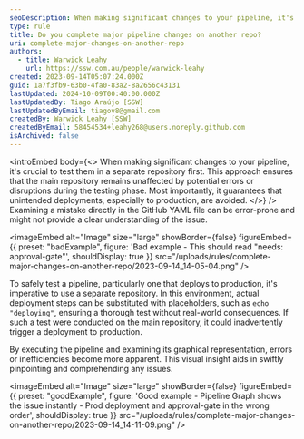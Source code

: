 ```yaml
---
seoDescription: When making significant changes to your pipeline, it's crucial to test them in a separate repository first to avoid unintended deployments and ensure a thorough test.
type: rule
title: Do you complete major pipeline changes on another repo?
uri: complete-major-changes-on-another-repo
authors:
  - title: Warwick Leahy
    url: https://ssw.com.au/people/warwick-leahy
created: 2023-09-14T05:07:24.000Z
guid: 1a7f3fb9-63b0-4fa0-83a2-8a2656c43131
lastUpdated: 2024-10-09T00:40:00.000Z
lastUpdatedBy: Tiago Araújo [SSW]
lastUpdatedByEmail: tiagov8@gmail.com
createdBy: Warwick Leahy [SSW]
createdByEmail: 58454534+leahy268@users.noreply.github.com
isArchived: false
---
```


<introEmbed
  body={<>
When making significant changes to your pipeline, it's crucial to test them in a separate repository first. This approach ensures that the main repository remains unaffected by potential errors or disruptions during the testing phase. Most importantly, it guarantees that unintended deployments, especially to production, are avoided.
  </>}
/>
Examining a mistake directly in the GitHub YAML file can be error-prone and might not provide a clear understanding of the issue.

<imageEmbed
  alt="Image"
  size="large"
  showBorder={false}
  figureEmbed={{
    preset: "badExample",
    figure: 'Bad example - This should read "needs: approval-gate"',
    shouldDisplay: true
  }}
  src="/uploads/rules/complete-major-changes-on-another-repo/2023-09-14_14-05-04.png"
/>

To safely test a pipeline, particularly one that deploys to production, it's imperative to use a separate repository. In this environment, actual deployment steps can be substituted with placeholders, such as `echo "deploying"`, ensuring a thorough test without real-world consequences. If such a test were conducted on the main repository, it could inadvertently trigger a deployment to production.

By executing the pipeline and examining its graphical representation, errors or inefficiencies become more apparent. This visual insight aids in swiftly pinpointing and comprehending any issues.

<imageEmbed
  alt="Image"
  size="large"
  showBorder={false}
  figureEmbed={{
    preset: "goodExample",
    figure: 'Good example - Pipeline Graph shows the issue instantly - Prod deployment and approval-gate in the wrong order',
    shouldDisplay: true
  }}
  src="/uploads/rules/complete-major-changes-on-another-repo/2023-09-14_14-11-09.png"
/>
